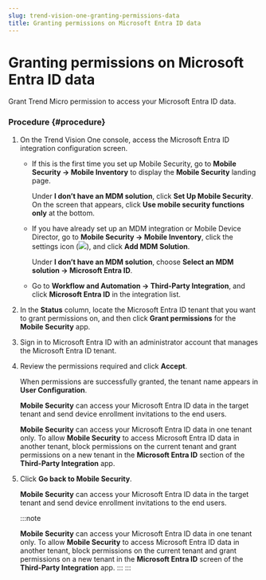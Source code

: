 ```yaml
---
slug: trend-vision-one-granting-permissions-data
title: Granting permissions on Microsoft Entra ID data
---
```

# Granting permissions on Microsoft Entra ID data

Grant Trend Micro permission to access your Microsoft Entra ID data.

### Procedure {#procedure}

1.  On the Trend Vision One console, access the Microsoft Entra ID integration configuration screen.

    - If this is the first time you set up Mobile Security, go to **Mobile Security → Mobile Inventory** to display the **Mobile Security** landing page.

      Under **I don’t have an MDM solution**, click **Set Up Mobile Security**. On the screen that appears, click **Use mobile security functions only** at the bottom.

    - If you have already set up an MDM integration or Mobile Device Director, go to **Mobile Security → Mobile Inventory**, click the settings icon (![](/images/integrationSettings=20250121101015.webp)), and click **Add MDM Solution**.

      Under **I don’t have an MDM solution**, choose **Select an MDM solution → Microsoft Entra ID**.

    - Go to **Workflow and Automation → Third-Party Integration**, and click **Microsoft Entra ID** in the integration list.

2.  In the **Status** column, locate the Microsoft Entra ID tenant that you want to grant permissions on, and then click **Grant permissions** for the **Mobile Security** app.

3.  Sign in to Microsoft Entra ID with an administrator account that manages the Microsoft Entra ID tenant.

4.  Review the permissions required and click **Accept**.

    When permissions are successfully granted, the tenant name appears in **User Configuration**.

    **Mobile Security** can access your Microsoft Entra ID data in the target tenant and send device enrollment invitations to the end users.

    **Mobile Security** can access your Microsoft Entra ID data in one tenant only. To allow **Mobile Security** to access Microsoft Entra ID data in another tenant, block permissions on the current tenant and grant permissions on a new tenant in the **Microsoft Entra ID** section of the **Third-Party Integration** app.

5.  Click **Go back to Mobile Security**.

    **Mobile Security** can access your Microsoft Entra ID data in the target tenant and send device enrollment invitations to the end users.

    :::note

    **Mobile Security** can access your Microsoft Entra ID data in one tenant only. To allow **Mobile Security** to access Microsoft Entra ID data in another tenant, block permissions on the current tenant and grant permissions on a new tenant in the **Microsoft Entra ID** screen of the **Third-Party Integration** app.
    :::
:::
